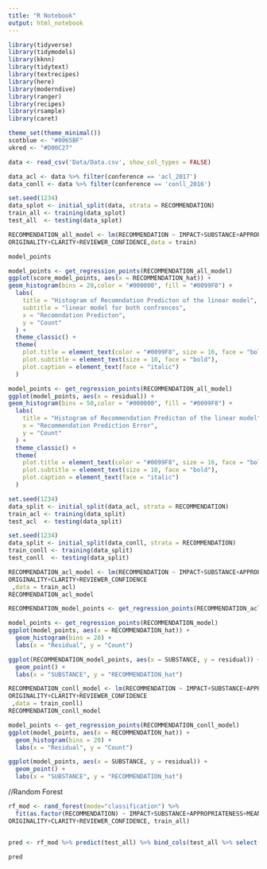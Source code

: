 ```yaml
---
title: "R Notebook"
output: html_notebook
---
```


```r
library(tidyverse)
library(tidymodels)
library(kknn)
library(tidytext)
library(textrecipes)
library(here)
library(moderndive)
library(ranger)
library(recipes)
library(rsample)
library(caret)
```


```r
theme_set(theme_minimal())
scotblue <- "#0065BF"
ukred <- "#D00C27"
```


```r
data <- read_csv('Data/Data.csv', show_col_types = FALSE)
```
```r
data_acl <- data %>% filter(conference == 'acl_2017')
data_conll <- data %>% filter(conference == 'conll_2016')
```


```r
set.seed(1234)
data_splot <- initial_split(data, strata = RECOMMENDATION)
train_all <- training(data_splot)
test_all  <- testing(data_splot)
```


```r
RECOMMENDATION_all_model <- lm(RECOMMENDATION ~ IMPACT+SUBSTANCE+APPROPRIATENESS+MEANINGFUL_COMPARISON+SOUNDNESS_CORRECTNESS+
ORIGINALITY+CLARITY+REVIEWER_CONFIDENCE,data = train)

```

```r
model_points

```

```r
model_points <- get_regression_points(RECOMMENDATION_all_model)
ggplot(score_model_points, aes(x = RECOMMENDATION_hat)) +
geom_histogram(bins = 20,color = "#000000", fill = "#0099F8") +
  labs(
    title = "Histogram of Recomndation Predicton of the linear model",
    subtitle = "linear model for both confrences",
    x = "Recomndation Predicton",
    y = "Count"
  ) +
  theme_classic() +
  theme(
    plot.title = element_text(color = "#0099F8", size = 16, face = "bold"),
    plot.subtitle = element_text(size = 10, face = "bold"),
    plot.caption = element_text(face = "italic")
  )
```


```r
model_points <- get_regression_points(RECOMMENDATION_all_model)
ggplot(model_points, aes(x = residual)) +
geom_histogram(bins = 50,color = "#000000", fill = "#0099F8") +
  labs(
    title = "Histogram of Recommendation Predicton of the linear model",
    x = "Recommendation Prediction Error",
    y = "Count"
  ) +
  theme_classic() +
  theme(
    plot.title = element_text(color = "#0099F8", size = 16, face = "bold"),
    plot.subtitle = element_text(size = 10, face = "bold"),
    plot.caption = element_text(face = "italic")
  )
```

```r
set.seed(1234)
data_split <- initial_split(data_acl, strata = RECOMMENDATION)
train_acl <- training(data_split)
test_acl  <- testing(data_split)
```


```r
set.seed(1234)
data_split <- initial_split(data_conll, strata = RECOMMENDATION)
train_conll <- training(data_split)
test_conll  <- testing(data_split)
```


```r
RECOMMENDATION_acl_model <- lm(RECOMMENDATION ~ IMPACT+SUBSTANCE+APPROPRIATENESS+MEANINGFUL_COMPARISON+SOUNDNESS_CORRECTNESS+
ORIGINALITY+CLARITY+REVIEWER_CONFIDENCE
 ,data = train_acl)
RECOMMENDATION_acl_model
```



```r
RECOMMENDATION_model_points <- get_regression_points(RECOMMENDATION_acl_model)

model_points <- get_regression_points(RECOMMENDATION_model)
ggplot(model_points, aes(x = RECOMMENDATION_hat)) +
  geom_histogram(bins = 20) +
  labs(x = "Residual", y = "Count")
```


```r
ggplot(RECOMMENDATION_model_points, aes(x = SUBSTANCE, y = residual)) +
  geom_point() +
  labs(x = "SUBSTANCE", y = "RECOMMENDATION_hat")
```

```r
RECOMMENDATION_conll_model <- lm(RECOMMENDATION ~ IMPACT+SUBSTANCE+APPROPRIATENESS+MEANINGFUL_COMPARISON+SOUNDNESS_CORRECTNESS+
ORIGINALITY+CLARITY+REVIEWER_CONFIDENCE
 ,data = train_conll)
RECOMMENDATION_conll_model

```
```r
model_points <- get_regression_points(RECOMMENDATION_conll_model)
ggplot(model_points, aes(x = RECOMMENDATION_hat)) +
  geom_histogram(bins = 20) +
  labs(x = "Residual", y = "Count")
```


```r
ggplot(model_points, aes(x = SUBSTANCE, y = residual)) +
  geom_point() +
  labs(x = "SUBSTANCE", y = "RECOMMENDATION_hat")
```




//Random Forest

```r
rf_mod <- rand_forest(mode="classification") %>%
  fit(as.factor(RECOMMENDATION) ~ IMPACT+SUBSTANCE+APPROPRIATENESS+MEANINGFUL_COMPARISON+SOUNDNESS_CORRECTNESS+
ORIGINALITY+CLARITY+REVIEWER_CONFIDENCE, train_all)


pred <- rf_mod %>% predict(test_all) %>% bind_cols(test_all %>% select(RECOMMENDATION))

pred
```




